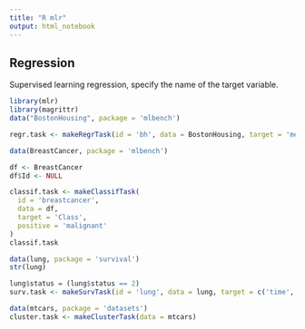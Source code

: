```yaml
---
title: "R mlr"
output: html_notebook
---
```


## Regression

Supervised learning regression, specify the name of the target variable.

```r
library(mlr)
library(magrittr)
data("BostonHousing", package = 'mlbench')

regr.task <- makeRegrTask(id = 'bh', data = BostonHousing, target = 'medv')


```

```r
data(BreastCancer, package = 'mlbench')

df <- BreastCancer
df$Id <- NULL

classif.task <- makeClassifTask(
  id = 'breastcancer',
  data = df, 
  target = 'Class',
  positive = 'malignant'
)
classif.task

```

```r
data(lung, package = 'survival')
str(lung)

lung$status = (lung$status == 2)
surv.task <- makeSurvTask(id = 'lung', data = lung, target = c('time', 'status'))

```

```r
data(mtcars, package = 'datasets')
cluster.task <- makeClusterTask(data = mtcars)


```

